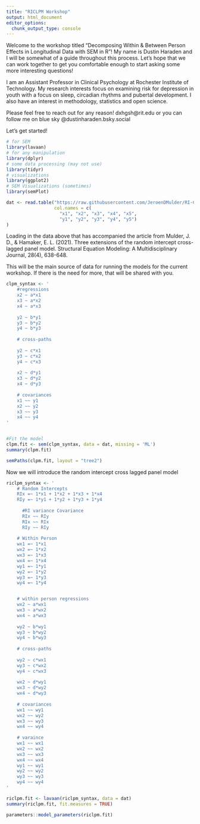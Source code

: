 ```yaml
---
title: "RICLPM Workshop"
output: html_document
editor_options: 
  chunk_output_type: console
---
```


Welcome to the workshop titled "Decomposing Within & Between Person Effects in Longitudinal Data with SEM in R"! My name is Dustin Haraden and I will be somewhat of a guide throughout this process. Let's hope that we can work together to get you comfortable enough to start asking some more interesting questions! 

I am an Assistant Professor in Clinical Psychology at Rochester Institute of Technology. My research interests focus on examining risk for depression in youth with a focus on sleep, circadian rhythms and pubertal development. I also have an interest in methodology, statistics and open science. 

Please feel free to reach out for any reason! dxhgsh@rit.edu or you can follow me on blue sky @dustinharaden.bsky.social

Let's get started! 

```r
# for SEM
library(lavaan)
# for any manipulation
library(dplyr)
# some data processing (may not use)
library(tidyr)
# visualizations
library(ggplot2)
# SEM Visualizations (sometimes)
library(semPlot)

dat <- read.table("https://raw.githubusercontent.com/JeroenDMulder/RI-CLPM/refs/heads/master/data/RICLPM.dat", 
                  col.names = c(
                    "x1", "x2", "x3", "x4", "x5", 
                    "y1", "y2", "y3", "y4", "y5")
) 

```

Loading in the data above that has accompanied the article from Mulder, J. D., & Hamaker, E. L. (2021). Three extensions of the random intercept cross-lagged panel model. Structural Equation Modeling: A Multidisciplinary Journal, 28(4), 638-648. 

This will be the main source of data for running the models for the current workshop. If there is the need for more, that will be shared with you. 

```r
clpm_syntax <- '
    #regressions
    x2 ~ a*x1
    x3 ~ a*x2
    x4 ~ a*x3
    
    y2 ~ b*y1
    y3 ~ b*y2
    y4 ~ b*y3
    
    # cross-paths
    
    y2 ~ c*x1
    y3 ~ c*x2
    y4 ~ c*x3
    
    x2 ~ d*y1
    x3 ~ d*y2
    x4 ~ d*y3
    
    # covariances
    x1 ~~ y1
    x2 ~~ y2
    x3 ~~ y3
    x4 ~~ y4
'


#Fit the model 
clpm.fit <- sem(clpm_syntax, data = dat, missing = 'ML')
summary(clpm.fit)

semPaths(clpm.fit, layout = "tree2")
```


 Now we will introduce the random intercept cross lagged panel model 
 
```r
riclpm_syntax <- '
    # Random Intercepts
    RIx =~ 1*x1 + 1*x2 + 1*x3 + 1*x4
    RIy =~ 1*y1 + 1*y2 + 1*y3 + 1*y4
    
      #RI variance Covariance
      RIx ~~ RIy
      RIx ~~ RIx
      RIy ~~ RIy
      
    # Within Person
    wx1 =~ 1*x1
    wx2 =~ 1*x2
    wx3 =~ 1*x3
    wx4 =~ 1*x4
    wy1 =~ 1*y1
    wy2 =~ 1*y2
    wy3 =~ 1*y3
    wy4 =~ 1*y4


    # within person regressions
    wx2 ~ a*wx1
    wx3 ~ a*wx2
    wx4 ~ a*wx3
    
    wy2 ~ b*wy1
    wy3 ~ b*wy2
    wy4 ~ b*wy3
    
    # cross-paths
    
    wy2 ~ c*wx1
    wy3 ~ c*wx2
    wy4 ~ c*wx3
    
    wx2 ~ d*wy1
    wx3 ~ d*wy2
    wx4 ~ d*wy3
    
    # covariances
    wx1 ~~ wy1
    wx2 ~~ wy2
    wx3 ~~ wy3
    wx4 ~~ wy4
    
    # varaince
    wx1 ~~ wx1
    wx2 ~~ wx2
    wx3 ~~ wx3
    wx4 ~~ wx4
    wy1 ~~ wy1
    wy2 ~~ wy2
    wy3 ~~ wy3
    wy4 ~~ wy4
'

riclpm.fit <- lavaan(riclpm_syntax, data = dat)
summary(riclpm.fit, fit.measures = TRUE)

parameters::model_parameters(riclpm.fit)
```
 










